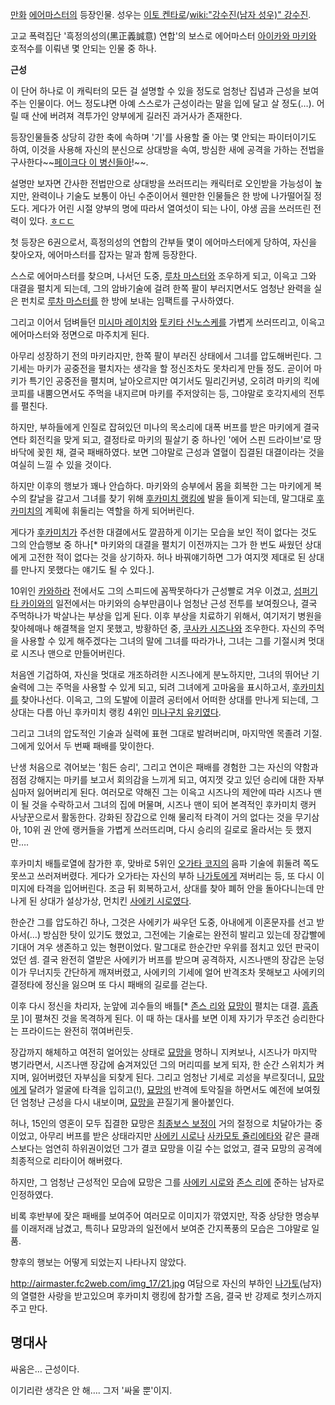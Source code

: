 [[만화]] [[에어마스터]]의 등장인물. 성우는 [[이토 켄타로]]/[[wiki:"강수진(남자 성우)" 강수진]].

고교 폭력집단 '흑정의성의(黑正義誠意) 연합'의 보스로 에어마스터 [[아이카와 마키]]와 호적수를 이뤄낸 몇 안되는 인물 중 하나.

'''근성'''

이 단어 하나로 이 캐릭터의 모든 걸 설명할 수 있을 정도로 엄청난 집념과 근성을 보여주는 인물이다. 어느 정도냐면 아예 스스로가 근성이라는 말을 입에 달고 살 정도(…). 어릴 때 산에 버려져 격투가인 양부에게 길러진 과거사가 존재한다.

등장인물들중 상당히 강한 축에 속하며 '기'를 사용할 줄 아는 몇 안되는 파이터이기도 하여, 이것을 사용해 자신의 분신으로 상대방을 속여, 방심한 새에 공격을 가하는 전법을 구사한다~~[[페이크다 이 병신들아]]!~~.

설명만 보자면 간사한 전법만으로 상대방을 쓰러뜨리는 캐릭터로 오인받을 가능성이 높지만, 완력이나 기술도 보통이 아닌 수준이어서 웬만한 인물들은 한 방에 나가떨어질 정도다. 게다가 어린 시절 양부의 명에 따라서 열여섯이 되는 나이, 야생 곰을 쓰러뜨린 전력이 있다. [[ㅎㄷㄷ]]

첫 등장은 6권으로서, 흑정의성의 연합의 간부들 몇이 에어마스터에게 당하여, 자신을 찾아오자, 에어마스터를 잡자는 말과 함께 등장한다.

스스로 에어마스터를 찾으며, 나서던 도중, [[루차 마스터]]와 조우하게 되고, 이윽고 그와 대결을 펼치게 되는데, 그의 암바기술에 걸려 한쪽 팔이 부러지면서도 엄청난 완력을 실은 펀치로 [[루차 마스터]]를 한 방에 보내는 임팩트를 구사하였다.

그리고 이어서 덤벼들던 [[미시마 레이치]]와 [[토키타 신노스케]]를 가볍게 쓰러뜨리고, 이윽고 에어마스터와 정면으로 마주치게 된다.

아무리 성장하기 전의 마키라지만, 한쪽 팔이 부러진 상태에서 그녀를 압도해버린다. 그 기세는 마키가 공중전을 펼치자는 생각을 할 정신조차도 못차리게 만들 정도. 곧이어 마키가 특기인 공중전을 펼치며, 날아오르지만 여기서도 밀리긴커녕, 오히려 마키의 킥에 코피를 내뿜으면서도 주먹을 내지르며 마키를 주저앉히는 등, 그야말로 호각지세의 전투를 펼친다.

하지만, 부하들에게 인질로 잡혀있던 미나의 목소리에 대폭 버프를 받은 마키에게 결국 연타 회전킥을 맞게 되고, 결정타로 마키의 필살기 중 하나인 '에어 스핀 드라이브'로 땅바닥에 꽂힌 채, 결국 패배하였다. 보면 그야말로 근성과 열혈이 집결된 대결이라는 것을 여실히 느낄 수 있을 것이다.

하지만 이후의 행보가 꽤나 안습하다. 마키와의 승부에서 몸을 회복한 그는 마키에게 복수의 칼날을 갈고서 그녀를 찾기 위해 [[후카미치 랭킹]]에 발을 들이게 되는데, 말그대로 [[후카미치]]의 계획에 휘둘리는 역할을 하게 되어버린다.

게다가 [[후카미치]]가 주선한 대결에서도 깔끔하게 이기는 모습을 보인 적이 없다는 것도 그의 안습행보 중 하나[* 마키와의 대결을 펼치기 이전까지는 그가 한 번도 싸웠던 상대에게 고전한 적이 없다는 것을 상기하자. 허나 바꿔얘기하면 그가 여지껏 제대로 된 상대를 만나지 못했다는 얘기도 될 수 있다.].

10위인 [[카와하라]] 전에서도 그의 스피드에 꼼짝못하다가 근성빨로 겨우 이겼고, [[섬퍼기타 카이]]와의 일전에서는 마키와의 승부만큼이나 엄청난 근성 전투를 보여줬으나, 결국 주먹하나가 박살나는 부상을 입게 된다. 이후 부상을 치료하기 위해서, 여기저기 병원을 찾아헤매나 해결책을 얻지 못했고, 방황하던 중, [[쿠사카 시즈나]]와 조우한다. 자신의 주먹을 사용할 수 있게 해주겠다는 그녀의 말에 그녀를 따라가나, 그녀는 그를 기절시켜 멋대로 시즈나 맨으로 만들어버린다.

처음엔 기겁하여, 자신을 멋대로 개조하려한 시즈나에게 분노하지만, 그녀의 뛰어난 기술력에 그는 주먹을 사용할 수 있게 되고, 되려 그녀에게 고마움을 표시하고서, [[후카미치]]를 찾아나선다. 이윽고, 그의 도발에 이끌려 공터에서 어떠한 상대를 만나게 되는데, 그 상대는 다름 아닌 후카미치 랭킹 4위인 [[미나구치 유키]]였다.

그리고 그녀의 압도적인 기술과 실력에 표현 그대로 발려버리며, 마지막엔 목졸려 기절. 그에게 있어서 두 번째 패배를 맞이한다.

난생 처음으로 겪어보는 '힘든 승리', 그리고 연이은 패배를 경험한 그는 자신의 약함과 점점 강해지는 마키를 보고서 회의감을 느끼게 되고, 여지껏 갖고 있던 승리에 대한 자부심마저 잃어버리게 된다. 여러모로 약해진 그는 이윽고 시즈나의 제안에 따라 시즈나 맨이 될 것을 수락하고서 그녀의 집에 머물며, 시즈나 맨이 되어 본격적인 후카미치 랭커 사냥꾼으로서 활동한다. 강화된 장갑으로 인해 물리적 타격이 거의 없다는 것을 무기삼아, 10위 권 안에 랭커들을 가볍게 쓰러뜨리며, 다시 승리의 길로로 올라서는 듯 했지만….

후카미치 배틀로열에 참가한 후, 맞바로 5위인 [[오가타 코지]]의 음파 기술에 휘둘려 쪽도 못쓰고 쓰러져버렸다. 게다가 오가타는 자신의 부하 [[나가토]]에게 져버리는 등, 또 다시 이미지에 타격을 입어버린다. 조금 뒤 회복하고서, 상대를 찾아 폐허 안을 돌아다니는데 만나게 된 상대가 설상가상, 먼치킨 [[사에키 시로]]였다.

한순간 그를 압도하긴 하나, 그것은 사에키가 싸우던 도중, 아내에게 이혼문자를 선고 받아서(…) 방심한 탓이 있기도 했었고, 그전에는 기술로는 완전히 발리고 있는데 장갑빨에 기대어 겨우 생존하고 있는 형편이었다. 말그대로 한순간만 우위를 점치고 있던 판국이었던 셈. 결국 완전히 열받은 사에키가 버프를 받으며 공격하자, 시즈나맨의 장갑은 눈덩이가 무너지듯 간단하게 깨져버렸고, 사에키의 기세에 얼어 반격조차 못해보고 사에키의 결정타에 정신을 잃으며 또 다시 패배의 길로를 걷는다.

이후 다시 정신을 차리자, 눈앞에 괴수들의 배틀[* [[존스 리]]와 [[묘망]]이 펼치는 대결. [[흠좀무]] ]이 펼쳐진 것을 목격하게 된다. 이 때 하는 대사를 보면 이제 자기가 무조건 승리한다는 프라이드는 완전히 꺾여버린듯.

장갑까지 해체하고 여전히 얼어있는 상태로 [[묘망]]을 멍하니 지켜보나, 시즈나가 마지막 병기라면서, 시즈나맨 장갑에 숨겨져있던 그의 머리띠를 보게 되자, 한 순간 스위치가 켜지며, 잃어버렸던 자부심을 되찾게 된다. 그리고 엄청난 기세로 괴성을 부르짖더니, [[묘망]]에게 달려가 얼굴에 타격을 입히고(!), [[묘망]]의 반격에 토악질을 하면서도 예전에 보여줬던 엄청난 근성을 다시 내보이며, [[묘망]]을 끈질기게 몰아붙인다.

허나, 15인의 영혼이 모두 집결한 묘망은 [[최종보스 보정]]이 거의 절정으로 치달아가는 중이었고, 아무리 버프를 받은 상태라지만 [[사에키 시로]]나 [[사카모토 쥴리에타]]와 같은 클래스보다는 엄연히 하위권이었던 그가 결코 묘망을 이길 수는 없었고, 결국 묘망의 공격에 최종적으로 리타이어 해버렸다.

하지만, 그 엄청난 근성적인 모습에 묘망은 그를 [[사에키 시로]]와 [[존스 리]]에 준하는 남자로 인정하였다.

비록 후반부에 잦은 패배를 보여주어 여러모로 이미지가 깎였지만, 작중 상당한 명승부를 이래저래 남겼고, 특히나 묘망과의 일전에서 보여준 간지폭풍의 모습은 그야말로 일품.

향후의 행보는 어떻게 되었는지 나타나지 않았다.

http://airmaster.fc2web.com/img_17/21.jpg
여담으로 자신의 부하인 [[나가토]](남자)의 열렬한 사랑을 받고있으며 후카미치 랭킹에 참가할 즈음, 결국 반 강제로 첫키스까지 주고 만다.

== 명대사 ==

싸움은… 근성이다.

이기리란 생각은 안 해…. 그저 '싸울 뿐'이지.

